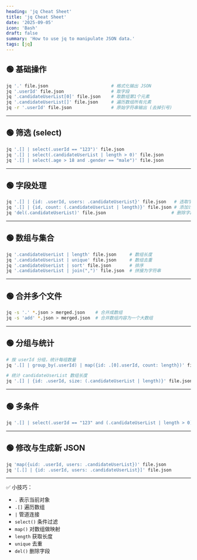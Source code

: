 ```yaml
---
heading: 'jq Cheat Sheet'
title: 'jq Cheat Sheet'
date: '2025-09-05'
icon: 'Bash'
draft: false
summary: 'How to use jq to manipulate JSON data.'
tags: [jq]
---
```


## 🟢 基础操作

```bash
jq '.' file.json                        # 格式化输出 JSON
jq '.userId' file.json                  # 取字段
jq '.candidateUserList[0]' file.json    # 取数组第1个元素
jq '.candidateUserList[]' file.json     # 遍历数组所有元素
jq -r '.userId' file.json               # 原始字符串输出 (去掉引号)
```

---

## 🟢 筛选 (select)

```bash
jq '.[] | select(.userId == "123")' file.json
jq '.[] | select(.candidateUserList | length > 0)' file.json
jq '.[] | select(.age > 18 and .gender == "male")' file.json
```

---

## 🟢 字段处理

```bash
jq '.[] | {id: .userId, users: .candidateUserList}' file.json   # 选取字段
jq '.[] | {id, count: (.candidateUserList | length)}' file.json # 添加计算字段
jq 'del(.candidateUserList)' file.json                         # 删除字段
```

---

## 🟢 数组与集合

```bash
jq '.candidateUserList | length' file.json     # 数组长度
jq '.candidateUserList | unique' file.json     # 数组去重
jq '.candidateUserList | sort' file.json       # 排序
jq '.candidateUserList | join(",")' file.json  # 拼接为字符串
```

---

## 🟢 合并多个文件

```bash
jq -s '.' *.json > merged.json    # 合并成数组
jq -s 'add' *.json > merged.json  # 合并数组内容为一个大数组
```

---

## 🟢 分组与统计

```bash
# 按 userId 分组，统计每组数量
jq '.[] | group_by(.userId) | map({id: .[0].userId, count: length})' file.json

# 统计 candidateUserList 数组长度
jq '.[] | {id: .userId, size: (.candidateUserList | length)}' file.json
```

---

## 🟢 多条件

```bash
jq '.[] | select(.userId == "123" and (.candidateUserList | length > 0))' file.json
```

---

## 🟢 修改与生成新 JSON

```bash
jq 'map({uid: .userId, users: .candidateUserList})' file.json
jq '[.[] | {id: .userId, users: .candidateUserList}]' file.json
```

---

✅ 小技巧：

- `.` 表示当前对象
- `.[]` 遍历数组
- `|` 管道连接
- `select()` 条件过滤
- `map()` 对数组做映射
- `length` 获取长度
- `unique` 去重
- `del()` 删除字段
